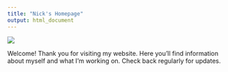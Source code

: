 ```yaml
---
title: "Nick's Homepage"
output: html_document
---
```



![](C:/Users/Nick/Pictures/professional_photo.jpg)


Welcome! Thank you for visiting my website. Here you'll find information about myself and what I'm working on. Check back regularly for updates. 






